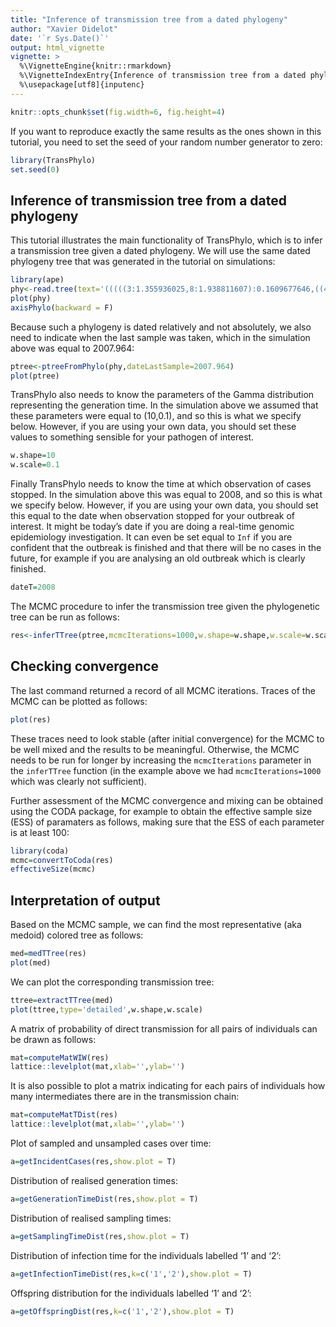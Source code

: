 ```yaml
---
title: "Inference of transmission tree from a dated phylogeny"
author: "Xavier Didelot"
date: '`r Sys.Date()`'
output: html_vignette
vignette: >
  %\VignetteEngine{knitr::rmarkdown}
  %\VignetteIndexEntry{Inference of transmission tree from a dated phylogeny}
  %\usepackage[utf8]{inputenc}
---
```

```r
knitr::opts_chunk$set(fig.width=6, fig.height=4) 
```

If you want to reproduce exactly the same results as the ones shown in this tutorial, you need to set the seed of your random number generator to zero:
```r
library(TransPhylo)
set.seed(0)
```

## Inference of transmission tree from a dated phylogeny

This tutorial illustrates the main functionality of TransPhylo, which is to infer a transmission tree given a dated phylogeny. We will use the same dated phylogeny tree that was generated in the tutorial on simulations:

```r
library(ape)
phy<-read.tree(text='(((((3:1.355936025,8:1.938811607):0.1609677646,((4:0.8844827652,9:1.538473949):0.3455350543,(5:1.597333269,6:1.402630342):0.3240117047):0.2994659501):0.05946323916,(1:0.6219798154,11:1.799893215):0.4813535066):0.1878516337,(13:1.623678239,(10:1.183193308,12:1.536092344):0.1742772443):0.7938779445):0.08340336767,(7:1.113751673,2:0.2459502342):0.4301852048);')
plot(phy)
axisPhylo(backward = F)
```

Because such a phylogeny is dated relatively and not absolutely, we also need to indicate when the last sample was taken, which in the simulation above was equal to 2007.964:

```r
ptree<-ptreeFromPhylo(phy,dateLastSample=2007.964)
plot(ptree)
```

TransPhylo also needs to know the parameters of the Gamma distribution representing the generation time. In the simulation above we assumed that these parameters were equal to (10,0.1), and so this is what we specify below. However, if you are using your own data, you should set these values to something sensible for your pathogen of interest.
```r
w.shape=10
w.scale=0.1
```

Finally TransPhylo needs to know the time at which observation of cases stopped. In the simulation above this was equal to 2008, and so this is what we specify below. However, if you are using your own data, you should set this equal to the date when observation stopped for your outbreak of interest. It might be today's date if you are doing a real-time genomic epidemiology investigation. It can even be set equal to `Inf` if you are confident that the outbreak is finished and that there will be no cases in the future, for example if you are analysing an old outbreak which is clearly finished.
```r
dateT=2008
```

The MCMC procedure to infer the transmission tree given the phylogenetic tree can be run as follows:

```r
res<-inferTTree(ptree,mcmcIterations=1000,w.shape=w.shape,w.scale=w.scale,dateT=dateT)
```

## Checking convergence

The last command returned a record of all MCMC iterations. 
Traces of the MCMC can be plotted as follows:

```r
plot(res)
```

These traces need to look stable (after initial convergence) for the MCMC to be well mixed and the results to be meaningful. Otherwise, the MCMC needs to be run for longer by increasing the `mcmcIterations` parameter in the `inferTTree` function (in the example above we had `mcmcIterations=1000` which was clearly not sufficient).

Further assessment of the MCMC convergence and mixing can be obtained using the CODA package, for example to obtain the effective sample size (ESS) of paramaters as follows, making sure that the ESS of each parameter is at least 100:
```r
library(coda)
mcmc=convertToCoda(res)
effectiveSize(mcmc)
```

## Interpretation of output

Based on the MCMC sample, we can find the most representative (aka medoid) colored tree as follows:

```r
med=medTTree(res)
plot(med)
```



We can plot the corresponding transmission tree:
```r
ttree=extractTTree(med)
plot(ttree,type='detailed',w.shape,w.scale)
```

A matrix of probability of direct transmission for all pairs of individuals can be drawn as follows:

```r
mat=computeMatWIW(res)
lattice::levelplot(mat,xlab='',ylab='')
```

It is also possible to plot a matrix indicating for each pairs of individuals how many intermediates there are in the transmission chain:
```r
mat=computeMatTDist(res)
lattice::levelplot(mat,xlab='',ylab='')
```

Plot of sampled and unsampled cases over time:
```r
a=getIncidentCases(res,show.plot = T)
```

Distribution of realised generation times:
```r
a=getGenerationTimeDist(res,show.plot = T)
```

Distribution of realised sampling times:
```r
a=getSamplingTimeDist(res,show.plot = T)
```

Distribution of infection time for the individuals labelled '1' and '2':

```r
a=getInfectionTimeDist(res,k=c('1','2'),show.plot = T)
```

Offspring distribution for the individuals labelled '1' and '2':

```r
a=getOffspringDist(res,k=c('1','2'),show.plot = T)
```
